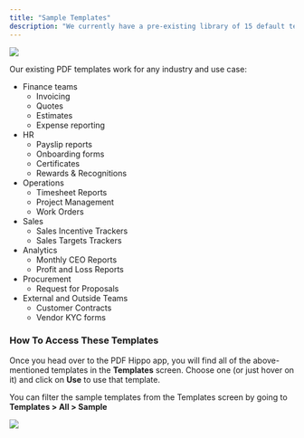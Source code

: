 ```yaml
---
title: "Sample Templates"
description: "We currently have a pre-existing library of 15 default templates for various use cases (we're building a new sample template every other day🎉)"
---
```


![](/images/reference/5a0d395-Hippo_PH_3.gif) 

Our existing PDF templates work for any industry and use case:

* Finance teams  
   * Invoicing  
   * Quotes  
   * Estimates  
   * Expense reporting
* HR  
   * Payslip reports  
   * Onboarding forms  
   * Certificates  
   * Rewards & Recognitions
* Operations  
   * Timesheet Reports  
   * Project Management  
   * Work Orders
* Sales  
   * Sales Incentive Trackers  
   * Sales Targets Trackers
* Analytics  
   * Monthly CEO Reports  
   * Profit and Loss Reports
* Procurement  
   * Request for Proposals
* External and Outside Teams  
   * Customer Contracts  
   * Vendor KYC forms

### How To Access These Templates

Once you head over to the PDF Hippo app, you will find all of the above-mentioned templates in the **Templates** screen. Choose one (or just hover on it) and click on **Use** to use that template.

You can filter the sample templates from the Templates screen by going to **Templates > All > Sample**

![](/images/reference/c1c5f24-image.png)